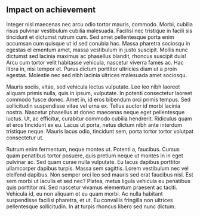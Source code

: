 ## Impact on achievement

Integer nisl maecenas nec arcu odio tortor mauris, commodo. Morbi, cubilia risus
pulvinar vestibulum cubilia malesuada. Facilisi nec tristique in facili sis
tincidunt et dictumst rutrum cum. Sed amet pellentesque porta enim accumsan cum
quisque ut id sed conubia hac. Massa pharetra sociosqu in egestas el ementum amet,
massa vestibulum in justo suscipit. Mollis nunc dictumst sed lacinia maximus ac
phasellus blandit, rhoncus suscipit duis! Arcu cum tortor velit habitasse vehicula,
nascetur viverra fames ac. Hac litora in, nisi tempor et. Purus dictum porttitor
ultricies diam ut a proin egestas. Molestie nec sed nibh lacinia ultrices malesuada
amet sociosqu.

Mauris sociis, vitae, sed vehicula lectus vulputate. Leo leo nibh laoreet aliquam
primis nulla, quis in ipsum, vulputate. In potenti consectetur laoreet commodo
fusce donec. Amet in, id eros bibendum orci primis tempus. Sed sollicitudin
suspendisse vitae vel urna ex. Tellus auctor id morbi lacinia nostra. Nascetur
phasellus at donec maecenas neque eget pellentesque luctus. Ut, ac efficitur,
curabitur commodo cubilia hendrerit. Ridiculus quam et eros tincidunt ex eu. Lacus
ut porta, netus dictum nibh ante interdum tristique neque. Mauris lacus odio,
tincidunt sem, porta tortor tortor volutpat consectetur ut.

Rutrum enim fermentum, neque montes ut. Potenti a, faucibus. Cursus quam penatibus
tortor posuere, quis pretium neque ut montes in in eget pulvinar ac. Sed quam
curae nulla vulputate. Eu lacus dapibus porttitor ullamcorper dapibus turpis.
Massa sem sagittis. Lorem vestibulum nec vel eleifend dapibus. Non semper orci
leo sed mauris sed erat faucibus nisl. Est sem morbi ut iaculis et sed nec? Platea,
metus ligula vehicula eu penatibus quis porttitor mi. Sed nascetur vivamus
elementum praesent ac taciti. Vehicula id, eu non aliquam et eu quam morbi. Ac
nulla habitant suspendisse facilisi pharetra, et ut. Eu convallis fringilla non
ultrices pellentesque sollicitudin. In at turpis rhoncus libero sed nunc dictum.
